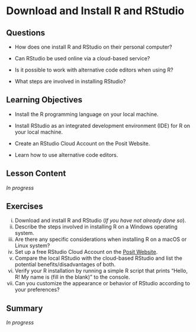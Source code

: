 # Download and Install R and RStudio {#sec-download-install}

## Questions

-   How does one install R and RStudio on their personal computer?

-   Can RStudio be used online via a cloud-based service?

-   Is it possible to work with alternative code editors when using R?

-   What steps are involved in installing RStudio?

## Learning Objectives

-   Install the R programming language on your local machine.

-   Install RStudio as an integrated development environment (IDE) for R on your local machine.

-   Create an RStudio Cloud Account on the Posit Website.

-   Learn how to use alternative code editors.

## Lesson Content

*In progress*

## Exercises

i.  Download and install R and RStudio (*If you have not already done so*).
ii. Describe the steps involved in installing R on a Windows operating system.
iii. Are there any specific considerations when installing R on a macOS or Linux system?
iv. Set up a free RStudio Cloud Account on the [Posit Website](https://posit.cloud/).
v.  Compare the local RStudio with the cloud-based RStudio and list the potential benefits/disadvantages of both.
vi. Verify your R installation by running a simple R script that prints "Hello, R! My name is (fill in the blank)" to the console.
vii. Can you customize the appearance or behavior of RStudio according to your preferences?

## Summary

*In progress*
